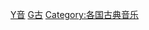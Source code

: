 {{Catnav|頁面分類|人文學科|艺术|表演藝術|音乐}}

{{catmore}}
{{Commonscat|Classical music}}

[[Category:古典主義|Y音]]
[[Category:音樂類型|G古]]
[[Category:各国古典音乐|Category:各国古典音乐]]